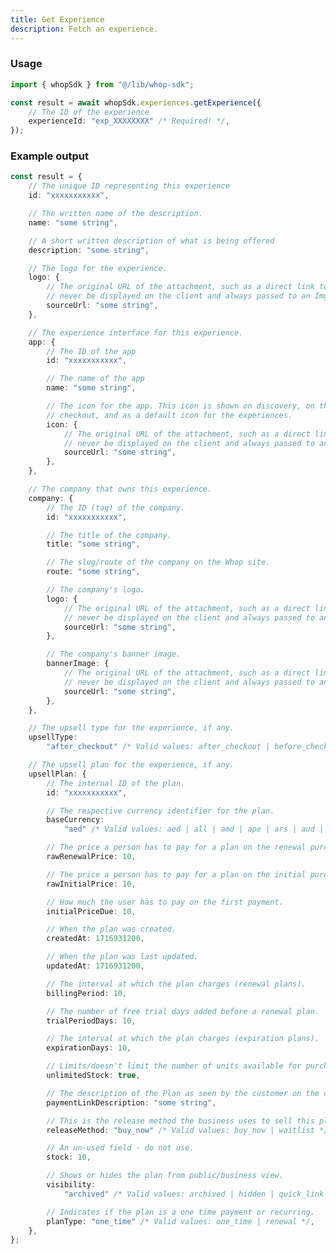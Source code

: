 ```yaml
---
title: Get Experience
description: Fetch an experience.
---
```


### Usage

```typescript
import { whopSdk } from "@/lib/whop-sdk";

const result = await whopSdk.experiences.getExperience({
	// The ID of the experience
	experienceId: "exp_XXXXXXXX" /* Required! */,
});

```

### Example output

```typescript
const result = {
	// The unique ID representing this experience
	id: "xxxxxxxxxxx",

	// The written name of the description.
	name: "some string",

	// A short written description of what is being offered
	description: "some string",

	// The logo for the experience.
	logo: {
		// The original URL of the attachment, such as a direct link to S3. This should
		// never be displayed on the client and always passed to an Imgproxy transformer.
		sourceUrl: "some string",
	},

	// The experience interface for this experience.
	app: {
		// The ID of the app
		id: "xxxxxxxxxxx",

		// The name of the app
		name: "some string",

		// The icon for the app. This icon is shown on discovery, on the product page, on
		// checkout, and as a default icon for the experiences.
		icon: {
			// The original URL of the attachment, such as a direct link to S3. This should
			// never be displayed on the client and always passed to an Imgproxy transformer.
			sourceUrl: "some string",
		},
	},

	// The company that owns this experience.
	company: {
		// The ID (tag) of the company.
		id: "xxxxxxxxxxx",

		// The title of the company.
		title: "some string",

		// The slug/route of the company on the Whop site.
		route: "some string",

		// The company's logo.
		logo: {
			// The original URL of the attachment, such as a direct link to S3. This should
			// never be displayed on the client and always passed to an Imgproxy transformer.
			sourceUrl: "some string",
		},

		// The company's banner image.
		bannerImage: {
			// The original URL of the attachment, such as a direct link to S3. This should
			// never be displayed on the client and always passed to an Imgproxy transformer.
			sourceUrl: "some string",
		},
	},

	// The upsell type for the experience, if any.
	upsellType:
		"after_checkout" /* Valid values: after_checkout | before_checkout | only_in_whop */,

	// The upsell plan for the experience, if any.
	upsellPlan: {
		// The internal ID of the plan.
		id: "xxxxxxxxxxx",

		// The respective currency identifier for the plan.
		baseCurrency:
			"aed" /* Valid values: aed | all | amd | ape | ars | aud | bam | bgn | bhd | bob | brl | bsd | btc | cad | chf | clp | cop | crc | czk | dkk | dop | dzd | egp | etb | eth | eur | gbp | ghs | gmd | gtq | gyd | hkd | huf | idr | ils | inr | jmd | jod | jpy | kes | khr | krw | kwd | lkr | mad | mdl | mga | mkd | mnt | mop | mur | mxn | myr | nad | ngn | nok | nzd | omr | pen | php | pkr | pln | pyg | qar | ron | rsd | rub | rwf | sar | sek | sgd | thb | tnd | try | ttd | twd | tzs | usd | uyu | uzs | vnd | xcd | xof | zar */,

		// The price a person has to pay for a plan on the renewal purchase.
		rawRenewalPrice: 10,

		// The price a person has to pay for a plan on the initial purchase.
		rawInitialPrice: 10,

		// How much the user has to pay on the first payment.
		initialPriceDue: 10,

		// When the plan was created.
		createdAt: 1716931200,

		// When the plan was last updated.
		updatedAt: 1716931200,

		// The interval at which the plan charges (renewal plans).
		billingPeriod: 10,

		// The number of free trial days added before a renewal plan.
		trialPeriodDays: 10,

		// The interval at which the plan charges (expiration plans).
		expirationDays: 10,

		// Limits/doesn't limit the number of units available for purchase.
		unlimitedStock: true,

		// The description of the Plan as seen by the customer on the checkout page.
		paymentLinkDescription: "some string",

		// This is the release method the business uses to sell this plan.
		releaseMethod: "buy_now" /* Valid values: buy_now | waitlist */,

		// An un-used field - do not use.
		stock: 10,

		// Shows or hides the plan from public/business view.
		visibility:
			"archived" /* Valid values: archived | hidden | quick_link | visible */,

		// Indicates if the plan is a one time payment or recurring.
		planType: "one_time" /* Valid values: one_time | renewal */,
	},
};

```
